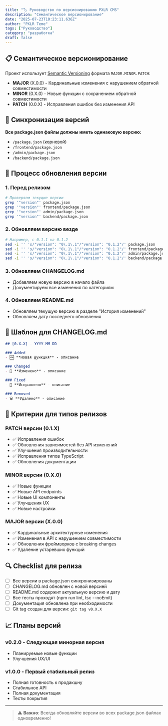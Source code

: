 ```yaml
---
title: "🏷️ Руководство по версионированию PXLR CMS"
description: "Семантическое версионирование"
date: "2025-07-23T10:23:11.636Z"
author: "PXLR Teme"
tags: ["Руководство"]
category: "разработка"
draft: false
---
```


## 📋 Семантическое версионирование

Проект использует [Semantic Versioning](https://semver.org/spec/v2.0.0.html) формата `MAJOR.MINOR.PATCH`:

- **MAJOR** (X.0.0) - Кардинальные изменения с нарушением обратной совместимости
- **MINOR** (0.X.0) - Новые функции с сохранением обратной совместимости  
- **PATCH** (0.0.X) - Исправления ошибок без изменения API

## 📂 Синхронизация версий

**Все package.json файлы должны иметь одинаковую версию:**
- `/package.json` (корневой)
- `/frontend/package.json`
- `/admin/package.json`
- `/backend/package.json`

## 🔄 Процесс обновления версии

### 1. Перед релизом
```bash
# Проверяем текущие версии
grep '"version"' package.json
grep '"version"' frontend/package.json
grep '"version"' admin/package.json  
grep '"version"' backend/package.json
```

### 2. Обновляем версию везде
```bash
# Например, с 0.1.1 на 0.1.2
sed -i '' 's/"version": "0\.1\.1"/"version": "0.1.2"/' package.json
sed -i '' 's/"version": "0\.1\.1"/"version": "0.1.2"/' frontend/package.json
sed -i '' 's/"version": "0\.1\.1"/"version": "0.1.2"/' admin/package.json
sed -i '' 's/"version": "0\.1\.1"/"version": "0.1.2"/' backend/package.json
```

### 3. Обновляем CHANGELOG.md
- Добавляем новую версию в начало файла
- Документируем все изменения по категориям

### 4. Обновляем README.md
- Обновляем текущую версию в разделе "История изменений"
- Обновляем дату последнего обновления

## 📅 Шаблон для CHANGELOG.md

```markdown
## [0.X.X] - YYYY-MM-DD

### Added
- 🆕 **Новая функция** - описание

### Changed  
- 🔄 **Изменено** - описание

### Fixed
- 🔧 **Исправлено** - описание

### Removed
- 🗑️ **Удалено** - описание
```

## 🎯 Критерии для типов релизов

### PATCH версии (0.1.X)
- ✅ Исправления ошибок
- ✅ Обновления зависимостей без API изменений
- ✅ Улучшения производительности
- ✅ Исправления типов TypeScript
- ✅ Обновления документации

### MINOR версии (0.X.0)
- ✅ Новые функции
- ✅ Новые API endpoints
- ✅ Новые UI компоненты
- ✅ Улучшения UX
- ✅ Новые настройки

### MAJOR версии (X.0.0)
- ✅ Кардинальные архитектурные изменения
- ✅ Изменения в API с нарушением совместимости
- ✅ Обновления фреймворков с breaking changes
- ✅ Удаление устаревших функций

## 🔍 Checklist для релиза

- [ ] Все версии в package.json синхронизированы
- [ ] CHANGELOG.md обновлен с новой версией
- [ ] README.md содержит актуальную версию и дату
- [ ] Все тесты проходят (npm run lint, tsc --noEmit)
- [ ] Документация обновлена при необходимости
- [ ] Git tag создан для версии: `git tag v0.X.X`

## 📈 Планы версий

### v0.2.0 - Следующая минорная версия
- Планируемые новые функции
- Улучшения UX/UI

### v1.0.0 - Первый стабильный релиз
- Полная готовность к продакшну
- Стабильное API
- Полная документация
- Тесты покрытия

---

> ⚠️ **Важно**: Всегда обновляйте версии во всех package.json файлах одновременно! 